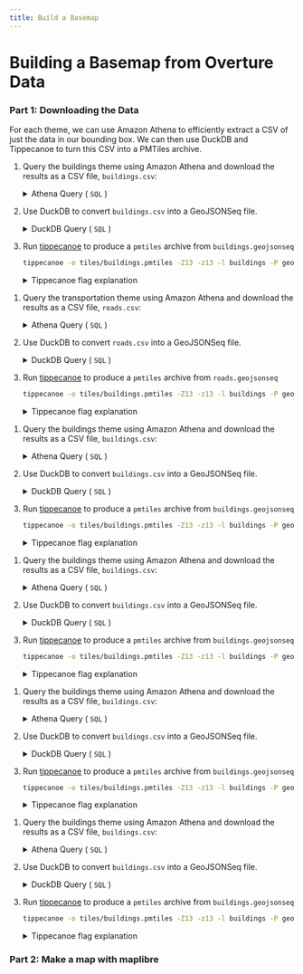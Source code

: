 ```yaml
---
title: Build a Basemap
---
```



# Building a Basemap from Overture Data



### Part 1: Downloading the Data

For each theme, we can use Amazon Athena to efficiently extract a CSV of just the data in our bounding box. We can then use DuckDB and Tippecanoe to turn this CSV into a PMTiles archive.

<Tabs>

<TabItem value="buildings" label="Buildings" default>

1. Query the buildings theme using Amazon Athena and download the results as a CSV file, `buildings.csv`:

    <details><summary>Athena Query ( <code>SQL</code> )</summary>

    ```sql
    SELECT class,
        TRY(FILTER(names.common, x -> x.language = 'local')[1].value) as local_name,
        height,
        level,
        CAST(sources AS JSON) as sources,
        ST_ASTEXT(ST_GeomFromBinary(geometry)) as geometry_wkt
    FROM overture_2023_10_19_alpha_0
    WHERE theme = 'buildings'
        AND type = 'building'
        AND bbox.minX > -122.679404
        AND bbox.maxX < -121.978275
        AND bbox.minY > 47.360619
        AND bbox.maxY < 47.786336
    ```
    </details>

2. Use DuckDB to convert `buildings.csv` into a GeoJSONSeq file.

    <details><summary>DuckDB Query ( <code>SQL</code> )</summary>

    ```sql
    COPY (
        SELECT
            "class",
            "local_name",
            "height",
            "level",
            "sources",
            ST_GeomFromText(geometry_wkt) as geometry
        FROM read_csv('csv/buildings.csv', header=True,
            COLUMNS={
                'class':'VARCHAR',
                'local_name':'VARCHAR',
                'height':'DOUBLE',
                'level':'VARCHAR',
                'sources':'VARCHAR',
                'geometry_wkt':'VARCHAR'
            }
        )
        ) TO 'geojson/buildings.geojsonseq'
    WITH (FORMAT GDAL, DRIVER 'GeoJSONSeq');
    ```
    </details>

3. Run [tippecanoe](https://github.com/felt/tippecanoe) to produce a `pmtiles` archive from `buildings.geojsonseq`

    ```bash
    tippecanoe -o tiles/buildings.pmtiles -Z13 -z13 -l buildings -P geojson/buildings.geojsonseq
    ```

    <details><summary>Tippecanoe flag explanation</summary>

    - `-o tiles/buildings.pmtiles` is our output file.
    - `-Z13` and `-z13` will produce a tileset starting at zoom 13 and going up to zoom 13 (so only 1 zoom level).
    - `-l buildings` names the layer "buildings"
    - `-P` allows tippecanoe to read the file in parallel. Since we created a GeoJSON sequence file instead of a single GeoJSON Feature Collection, tippecanoe can process the input data more efficiently.

    </details>

</TabItem>
<TabItem value="roads" label="Roads" default>

1. Query the transportation theme using Amazon Athena and download the results as a CSV file, `roads.csv`:

    <details><summary>Athena Query ( <code>SQL</code> )</summary>

    ```sql
    SELECT class,
        TRY(FILTER(names.common, x -> x.language = 'local')[1].value) as local_name,
        height,
        level,
        CAST(sources AS JSON) as sources,
        ST_ASTEXT(ST_GeomFromBinary(geometry)) as geometry_wkt
    FROM overture_2023_10_19_alpha_0
    WHERE theme = 'buildings'
        AND type = 'building'
        AND bbox.minX > -122.679404
        AND bbox.maxX < -121.978275
        AND bbox.minY > 47.360619
        AND bbox.maxY < 47.786336
    ```
    </details>

2. Use DuckDB to convert `roads.csv` into a GeoJSONSeq file.

    <details><summary>DuckDB Query ( <code>SQL</code> )</summary>

    ```sql
    COPY (
        SELECT
            "class",
            "local_name",
            "height",
            "level",
            "sources",
            ST_GeomFromText(geometry_wkt) as geometry
        FROM read_csv('csv/buildings.csv', header=True,
            COLUMNS={
                'class':'VARCHAR',
                'local_name':'VARCHAR',
                'height':'DOUBLE',
                'level':'VARCHAR',
                'sources':'VARCHAR',
                'geometry_wkt':'VARCHAR'
            }
        )
        ) TO 'geojson/buildings.geojsonseq'
    WITH (FORMAT GDAL, DRIVER 'GeoJSONSeq');
    ```
    </details>

3. Run [tippecanoe](https://github.com/felt/tippecanoe) to produce a `pmtiles` archive from `roads.geojsonseq`

    ```bash
    tippecanoe -o tiles/buildings.pmtiles -Z13 -z13 -l buildings -P geojson/buildings.geojsonseq
    ```

    <details><summary>Tippecanoe flag explanation</summary>

    - `-o tiles/buildings.pmtiles` is our output file.
    - `-Z13` and `-z13` will produce a tileset starting at zoom 13 and going up to zoom 13 (so only 1 zoom level).
    - `-l buildings` names the layer "buildings"
    - `-P` allows tippecanoe to read the file in parallel. Since we created a GeoJSON sequence file instead of a single GeoJSON Feature Collection, tippecanoe can process the input data more efficiently.

    </details>

</TabItem>
<TabItem value="places" label="Places" default>

1. Query the buildings theme using Amazon Athena and download the results as a CSV file, `buildings.csv`:

    <details><summary>Athena Query ( <code>SQL</code> )</summary>

    ```sql
    SELECT class,
        TRY(FILTER(names.common, x -> x.language = 'local')[1].value) as local_name,
        height,
        level,
        CAST(sources AS JSON) as sources,
        ST_ASTEXT(ST_GeomFromBinary(geometry)) as geometry_wkt
    FROM overture_2023_10_19_alpha_0
    WHERE theme = 'buildings'
        AND type = 'building'
        AND bbox.minX > -122.679404
        AND bbox.maxX < -121.978275
        AND bbox.minY > 47.360619
        AND bbox.maxY < 47.786336
    ```
    </details>

2. Use DuckDB to convert `buildings.csv` into a GeoJSONSeq file.

    <details><summary>DuckDB Query ( <code>SQL</code> )</summary>

    ```sql
    COPY (
        SELECT
            "class",
            "local_name",
            "height",
            "level",
            "sources",
            ST_GeomFromText(geometry_wkt) as geometry
        FROM read_csv('csv/buildings.csv', header=True,
            COLUMNS={
                'class':'VARCHAR',
                'local_name':'VARCHAR',
                'height':'DOUBLE',
                'level':'VARCHAR',
                'sources':'VARCHAR',
                'geometry_wkt':'VARCHAR'
            }
        )
        ) TO 'geojson/buildings.geojsonseq'
    WITH (FORMAT GDAL, DRIVER 'GeoJSONSeq');
    ```
    </details>

3. Run [tippecanoe](https://github.com/felt/tippecanoe) to produce a `pmtiles` archive from `buildings.geojsonseq`

    ```bash
    tippecanoe -o tiles/buildings.pmtiles -Z13 -z13 -l buildings -P geojson/buildings.geojsonseq
    ```

    <details><summary>Tippecanoe flag explanation</summary>

    - `-o tiles/buildings.pmtiles` is our output file.
    - `-Z13` and `-z13` will produce a tileset starting at zoom 13 and going up to zoom 13 (so only 1 zoom level).
    - `-l buildings` names the layer "buildings"
    - `-P` allows tippecanoe to read the file in parallel. Since we created a GeoJSON sequence file instead of a single GeoJSON Feature Collection, tippecanoe can process the input data more efficiently.

    </details>

</TabItem>
<TabItem value="water" label="Water" default>

1. Query the buildings theme using Amazon Athena and download the results as a CSV file, `buildings.csv`:

    <details><summary>Athena Query ( <code>SQL</code> )</summary>

    ```sql
    SELECT class,
        TRY(FILTER(names.common, x -> x.language = 'local')[1].value) as local_name,
        height,
        level,
        CAST(sources AS JSON) as sources,
        ST_ASTEXT(ST_GeomFromBinary(geometry)) as geometry_wkt
    FROM overture_2023_10_19_alpha_0
    WHERE theme = 'buildings'
        AND type = 'building'
        AND bbox.minX > -122.679404
        AND bbox.maxX < -121.978275
        AND bbox.minY > 47.360619
        AND bbox.maxY < 47.786336
    ```
    </details>

2. Use DuckDB to convert `buildings.csv` into a GeoJSONSeq file.

    <details><summary>DuckDB Query ( <code>SQL</code> )</summary>

    ```sql
    COPY (
        SELECT
            "class",
            "local_name",
            "height",
            "level",
            "sources",
            ST_GeomFromText(geometry_wkt) as geometry
        FROM read_csv('csv/buildings.csv', header=True,
            COLUMNS={
                'class':'VARCHAR',
                'local_name':'VARCHAR',
                'height':'DOUBLE',
                'level':'VARCHAR',
                'sources':'VARCHAR',
                'geometry_wkt':'VARCHAR'
            }
        )
        ) TO 'geojson/buildings.geojsonseq'
    WITH (FORMAT GDAL, DRIVER 'GeoJSONSeq');
    ```
    </details>

3. Run [tippecanoe](https://github.com/felt/tippecanoe) to produce a `pmtiles` archive from `buildings.geojsonseq`

    ```bash
    tippecanoe -o tiles/buildings.pmtiles -Z13 -z13 -l buildings -P geojson/buildings.geojsonseq
    ```

    <details><summary>Tippecanoe flag explanation</summary>

    - `-o tiles/buildings.pmtiles` is our output file.
    - `-Z13` and `-z13` will produce a tileset starting at zoom 13 and going up to zoom 13 (so only 1 zoom level).
    - `-l buildings` names the layer "buildings"
    - `-P` allows tippecanoe to read the file in parallel. Since we created a GeoJSON sequence file instead of a single GeoJSON Feature Collection, tippecanoe can process the input data more efficiently.

    </details>

</TabItem>

<TabItem value="land" label="Land" default>

1. Query the buildings theme using Amazon Athena and download the results as a CSV file, `buildings.csv`:

    <details><summary>Athena Query ( <code>SQL</code> )</summary>

    ```sql
    SELECT class,
        TRY(FILTER(names.common, x -> x.language = 'local')[1].value) as local_name,
        height,
        level,
        CAST(sources AS JSON) as sources,
        ST_ASTEXT(ST_GeomFromBinary(geometry)) as geometry_wkt
    FROM overture_2023_10_19_alpha_0
    WHERE theme = 'buildings'
        AND type = 'building'
        AND bbox.minX > -122.679404
        AND bbox.maxX < -121.978275
        AND bbox.minY > 47.360619
        AND bbox.maxY < 47.786336
    ```
    </details>

2. Use DuckDB to convert `buildings.csv` into a GeoJSONSeq file.

    <details><summary>DuckDB Query ( <code>SQL</code> )</summary>

    ```sql
    COPY (
        SELECT
            "class",
            "local_name",
            "height",
            "level",
            "sources",
            ST_GeomFromText(geometry_wkt) as geometry
        FROM read_csv('csv/buildings.csv', header=True,
            COLUMNS={
                'class':'VARCHAR',
                'local_name':'VARCHAR',
                'height':'DOUBLE',
                'level':'VARCHAR',
                'sources':'VARCHAR',
                'geometry_wkt':'VARCHAR'
            }
        )
        ) TO 'geojson/buildings.geojsonseq'
    WITH (FORMAT GDAL, DRIVER 'GeoJSONSeq');
    ```
    </details>

3. Run [tippecanoe](https://github.com/felt/tippecanoe) to produce a `pmtiles` archive from `buildings.geojsonseq`

    ```bash
    tippecanoe -o tiles/buildings.pmtiles -Z13 -z13 -l buildings -P geojson/buildings.geojsonseq
    ```

    <details><summary>Tippecanoe flag explanation</summary>

    - `-o tiles/buildings.pmtiles` is our output file.
    - `-Z13` and `-z13` will produce a tileset starting at zoom 13 and going up to zoom 13 (so only 1 zoom level).
    - `-l buildings` names the layer "buildings"
    - `-P` allows tippecanoe to read the file in parallel. Since we created a GeoJSON sequence file instead of a single GeoJSON Feature Collection, tippecanoe can process the input data more efficiently.

    </details>

</TabItem>

<TabItem value="landuse" label="Land Use" default>

1. Query the buildings theme using Amazon Athena and download the results as a CSV file, `buildings.csv`:

    <details><summary>Athena Query ( <code>SQL</code> )</summary>

    ```sql
    SELECT class,
        TRY(FILTER(names.common, x -> x.language = 'local')[1].value) as local_name,
        height,
        level,
        CAST(sources AS JSON) as sources,
        ST_ASTEXT(ST_GeomFromBinary(geometry)) as geometry_wkt
    FROM overture_2023_10_19_alpha_0
    WHERE theme = 'buildings'
        AND type = 'building'
        AND bbox.minX > -122.679404
        AND bbox.maxX < -121.978275
        AND bbox.minY > 47.360619
        AND bbox.maxY < 47.786336
    ```
    </details>

2. Use DuckDB to convert `buildings.csv` into a GeoJSONSeq file.

    <details><summary>DuckDB Query ( <code>SQL</code> )</summary>

    ```sql
    COPY (
        SELECT
            "class",
            "local_name",
            "height",
            "level",
            "sources",
            ST_GeomFromText(geometry_wkt) as geometry
        FROM read_csv('csv/buildings.csv', header=True,
            COLUMNS={
                'class':'VARCHAR',
                'local_name':'VARCHAR',
                'height':'DOUBLE',
                'level':'VARCHAR',
                'sources':'VARCHAR',
                'geometry_wkt':'VARCHAR'
            }
        )
        ) TO 'geojson/buildings.geojsonseq'
    WITH (FORMAT GDAL, DRIVER 'GeoJSONSeq');
    ```
    </details>

3. Run [tippecanoe](https://github.com/felt/tippecanoe) to produce a `pmtiles` archive from `buildings.geojsonseq`

    ```bash
    tippecanoe -o tiles/buildings.pmtiles -Z13 -z13 -l buildings -P geojson/buildings.geojsonseq
    ```

    <details><summary>Tippecanoe flag explanation</summary>

    - `-o tiles/buildings.pmtiles` is our output file.
    - `-Z13` and `-z13` will produce a tileset starting at zoom 13 and going up to zoom 13 (so only 1 zoom level).
    - `-l buildings` names the layer "buildings"
    - `-P` allows tippecanoe to read the file in parallel. Since we created a GeoJSON sequence file instead of a single GeoJSON Feature Collection, tippecanoe can process the input data more efficiently.

    </details>

</TabItem>

</Tabs>


### Part 2: Make a map with maplibre
